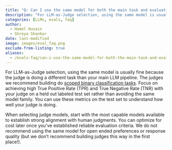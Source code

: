 ```yaml
---
title: "Q: Can I use the same model for both the main task and evaluation?"
description: "For LLM-as-Judge selection, using the same model is usually fine because the judge is doing a different task than your main LLM pipeline"
categories: [LLMs, evals, faq]
author: 
  - Hamel Husain
  - Shreya Shankar
date: last-modified
image: images/eval_faq.png
exclude-from-listing: true
aliases:
  - /evals-faq/can-i-use-the-same-model-for-both-the-main-task-and-evaluation
---
```


For LLM-as-Judge selection, using the same model is usually fine because the judge is doing a different task than your main LLM pipeline. The judges we recommend building do [scoped binary classification tasks](/blog/posts/evals-faq/why-do-you-recommend-binary-passfail-evaluations-instead-of-1-5-ratings-likert-scales.html). Focus on achieving high True Positive Rate (TPR) and True Negative Rate (TNR) with your judge on a held out labeled test set rather than avoiding the same model family.  You can use these metrics on the test set to understand how well your judge is doing.

When selecting judge models, start with the most capable models available to establish strong alignment with human judgments. You can optimize for cost later once you've established reliable evaluation criteria. We do not recommend using the same model for open ended preferences or response quality (but we don't recommend building judges this way in the first place!).